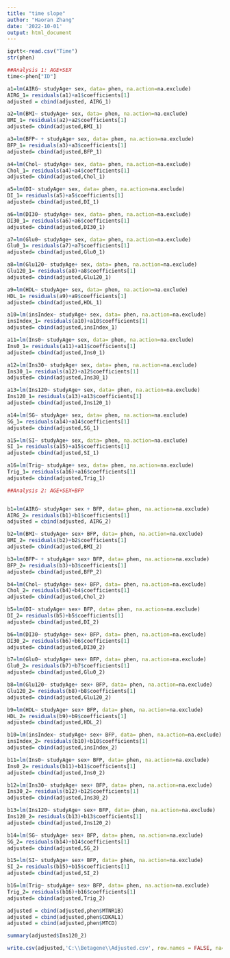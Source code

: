 ```yaml
---
title: "time slope"
author: "Haoran Zhang"
date: '2022-10-01'
output: html_document
---
```


```r
igvtt<-read.csv("Time")
str(phen)
```


```r
##Analysis 1: AGE+SEX
time<-phen["ID"]

a1=lm(AIRG~ studyAge+ sex, data= phen, na.action=na.exclude)
AIRG_1= residuals(a1)+a1$coefficients[1]
adjusted = cbind(adjusted, AIRG_1)

a2=lm(BMI~ studyAge+ sex, data= phen, na.action=na.exclude)
BMI_1= residuals(a2)+a2$coefficients[1]
adjusted= cbind(adjusted,BMI_1)

a3=lm(BFP~ + studyAge+ sex, data= phen, na.action=na.exclude)
BFP_1= residuals(a3)+a3$coefficients[1]
adjusted= cbind(adjusted,BFP_1)

a4=lm(Chol~ studyAge+ sex, data= phen, na.action=na.exclude)
Chol_1= residuals(a4)+a4$coefficients[1]
adjusted= cbind(adjusted,Chol_1)

a5=lm(DI~ studyAge+ sex, data= phen, na.action=na.exclude)
DI_1= residuals(a5)+a5$coefficients[1]
adjusted= cbind(adjusted,DI_1)

a6=lm(DI30~ studyAge+ sex, data= phen, na.action=na.exclude)
DI30_1= residuals(a6)+a6$coefficients[1]
adjusted= cbind(adjusted,DI30_1)

a7=lm(Glu0~ studyAge+ sex, data= phen, na.action=na.exclude)
Glu0_1= residuals(a7)+a7$coefficients[1]
adjusted= cbind(adjusted,Glu0_1)

a8=lm(Glu120~ studyAge+ sex, data= phen, na.action=na.exclude)
Glu120_1= residuals(a8)+a8$coefficients[1]
adjusted= cbind(adjusted,Glu120_1)

a9=lm(HDL~ studyAge+ sex, data= phen, na.action=na.exclude)
HDL_1= residuals(a9)+a9$coefficients[1]
adjusted= cbind(adjusted,HDL_1)

a10=lm(insIndex~ studyAge+ sex, data= phen, na.action=na.exclude)
insIndex_1= residuals(a10)+a10$coefficients[1]
adjusted= cbind(adjusted,insIndex_1)

a11=lm(Ins0~ studyAge+ sex, data= phen, na.action=na.exclude)
Ins0_1= residuals(a11)+a11$coefficients[1]
adjusted= cbind(adjusted,Ins0_1)

a12=lm(Ins30~ studyAge+ sex, data= phen, na.action=na.exclude)
Ins30_1= residuals(a12)+a12$coefficients[1]
adjusted= cbind(adjusted,Ins30_1)

a13=lm(Ins120~ studyAge+ sex, data= phen, na.action=na.exclude)
Ins120_1= residuals(a13)+a13$coefficients[1]
adjusted= cbind(adjusted,Ins120_1)

a14=lm(SG~ studyAge+ sex, data= phen, na.action=na.exclude)
SG_1= residuals(a14)+a14$coefficients[1]
adjusted= cbind(adjusted,SG_1)

a15=lm(SI~ studyAge+ sex, data= phen, na.action=na.exclude)
SI_1= residuals(a15)+a15$coefficients[1]
adjusted= cbind(adjusted,SI_1)

a16=lm(Trig~ studyAge+ sex, data= phen, na.action=na.exclude)
Trig_1= residuals(a16)+a16$coefficients[1]
adjusted= cbind(adjusted,Trig_1)
```

```r
##Analysis 2: AGE+SEX+BFP


b1=lm(AIRG~ studyAge+ sex + BFP, data= phen, na.action=na.exclude)
AIRG_2= residuals(b1)+b1$coefficients[1]
adjusted = cbind(adjusted, AIRG_2)

b2=lm(BMI~ studyAge+ sex+ BFP, data= phen, na.action=na.exclude)
BMI_2= residuals(b2)+b2$coefficients[1]
adjusted= cbind(adjusted,BMI_2)

b3=lm(BFP~ + studyAge+ sex+ BFP, data= phen, na.action=na.exclude)
BFP_2= residuals(b3)+b3$coefficients[1]
adjusted= cbind(adjusted,BFP_2)

b4=lm(Chol~ studyAge+ sex+ BFP, data= phen, na.action=na.exclude)
Chol_2= residuals(b4)+b4$coefficients[1]
adjusted= cbind(adjusted,Chol_2)

b5=lm(DI~ studyAge+ sex+ BFP, data= phen, na.action=na.exclude)
DI_2= residuals(b5)+b5$coefficients[1]
adjusted= cbind(adjusted,DI_2)

b6=lm(DI30~ studyAge+ sex+ BFP, data= phen, na.action=na.exclude)
DI30_2= residuals(b6)+b6$coefficients[1]
adjusted= cbind(adjusted,DI30_2)

b7=lm(Glu0~ studyAge+ sex+ BFP, data= phen, na.action=na.exclude)
Glu0_2= residuals(b7)+b7$coefficients[1]
adjusted= cbind(adjusted,Glu0_2)

b8=lm(Glu120~ studyAge+ sex+ BFP, data= phen, na.action=na.exclude)
Glu120_2= residuals(b8)+b8$coefficients[1]
adjusted= cbind(adjusted,Glu120_2)

b9=lm(HDL~ studyAge+ sex+ BFP, data= phen, na.action=na.exclude)
HDL_2= residuals(b9)+b9$coefficients[1]
adjusted= cbind(adjusted,HDL_2)

b10=lm(insIndex~ studyAge+ sex+ BFP, data= phen, na.action=na.exclude)
insIndex_2= residuals(b10)+b10$coefficients[1]
adjusted= cbind(adjusted,insIndex_2)

b11=lm(Ins0~ studyAge+ sex+ BFP, data= phen, na.action=na.exclude)
Ins0_2= residuals(b11)+b11$coefficients[1]
adjusted= cbind(adjusted,Ins0_2)

b12=lm(Ins30~ studyAge+ sex+ BFP, data= phen, na.action=na.exclude)
Ins30_2= residuals(b12)+b12$coefficients[1]
adjusted= cbind(adjusted,Ins30_2)

b13=lm(Ins120~ studyAge+ sex+ BFP, data= phen, na.action=na.exclude)
Ins120_2= residuals(b13)+b13$coefficients[1]
adjusted= cbind(adjusted,Ins120_2)

b14=lm(SG~ studyAge+ sex+ BFP, data= phen, na.action=na.exclude)
SG_2= residuals(b14)+b14$coefficients[1]
adjusted= cbind(adjusted,SG_2)

b15=lm(SI~ studyAge+ sex+ BFP, data= phen, na.action=na.exclude)
SI_2= residuals(b15)+b15$coefficients[1]
adjusted= cbind(adjusted,SI_2)

b16=lm(Trig~ studyAge+ sex+ BFP, data= phen, na.action=na.exclude)
Trig_2= residuals(b16)+b16$coefficients[1]
adjusted= cbind(adjusted,Trig_2)
```

```r
adjusted = cbind(adjusted,phen$MTNR1B)
adjusted = cbind(adjusted,phen$CDKAL1)
adjusted = cbind(adjusted,phen$MTCD)

summary(adjusted$Ins120_2)
```


```r
write.csv(adjusted,'C:\\Betagene\\Adjusted.csv', row.names = FALSE, na='')
```